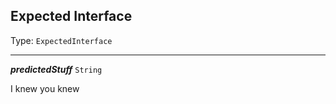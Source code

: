 


## Expected Interface

Type: `ExpectedInterface`

---

***predictedStuff*** `String`

I knew you knew


